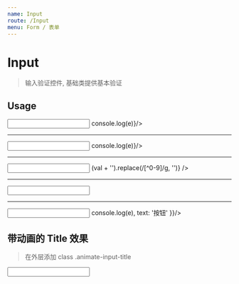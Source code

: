 ```yaml
---
name: Input
route: /Input
menu: Form / 表单
---
```



# Input

> 输入验证控件, 基础类提供基本验证

## Usage

<Playground>
  <Input title="输出 number 类型" outputType="number" 
    propsForInput={{
      type: 'number'
    }}
    onChange={e => console.log(e)}/>
  <hr/>
  <Input title="输出字符串类型" onChange={e => console.log(e)}/>
  <hr/>
  <Input title="带有正则过滤器" filter={val => (val + '').replace(/[^0-9]/g, '')} />
  <hr/>
  <Input n="phone" />
  <hr/>
  <Input
    title="带有按钮的输入框"
    outputType="number"
    inputBtnConfig={{
      action: (e) => console.log(e),
      text: '按钮'
    }}/>
</Playground>

## 带动画的 Title 效果

> 在外层添加 class .animate-input-title

<Playground>
  <div className="animate-input-title">
    <Input n="phone" />
  </div>
</Playground>

<Props of={Input} />
